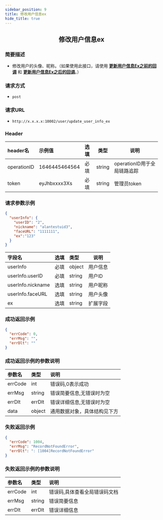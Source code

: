```yaml
---
sidebar_position: 9
title: 修改用户信息ex
hide_title: true
---
```


<center>

## 修改用户信息ex

</center>

### 简要描述
- 修改用户的头像、昵称。（如果使用此接口，请使用 **[更新用户信息Ex之前的回调](docs/restapi/webhooks/user/updateUserInfoExBefore.mdx)** 和 **[更新用户信息Ex之后的回调](docs/restapi/webhooks/group/updateUserInfoExAfter.mdx)**。）
### 请求方式
- `post` 
### 请求URL
- `http://x.x.x.x:10002/user/update_user_info_ex` 


### Header
|header名|示例值|选填|类型|说明|
|:----    |:-------    |:--- |---|------      |
|operationID|1646445464564|必填|string|operationID用于全局链路追踪|
|token|eyJhbxxxx3Xs|必填|string|管理员token|


### 请求参数示例


```json
{
  "userInfo": {
    "userID": "2",
    "nickname": "alantestuid3",
    "faceURL": "1111111",
    "ex":"123"
  }
}
```
|字段名|选填|类型|说明|
|:----    |:-------    |:--- |---|
|userInfo|必填|object|用户信息|
|userInfo.userID|必填|string|用户lD|
|userInfo.nickname|选填|string|用户昵称|
|userInfo.faceURL|选填|string|用户头像|
|ex|选填|string|扩展字段|
### 成功返回示例


```json
{
  "errCode": 0,
  "errMsg": "",
  "errDlt": ""
}
```
### 成功返回示例的参数说明


|参数名|类型|说明|
|:----    |:-------    |:--- |
|errCode|int|错误码,0表示成功|
|errMsg|string|错误简要信息,无错误时为空|
|errDlt|errDlt|错误详细信息,无错误时为空|
|data|object|通用数据对象，具体结构见下方|
### 失败返回示例


```json
{
  "errCode": 1004,
  "errMsg": "RecordNotFoundError",
  "errDlt": ": [1004]RecordNotFoundError"
}
```
### 失败返回示例的参数说明


|参数名|类型|说明|
|:----    |:-------    |:--- |
|errCode|int|错误码,具体查看全局错误码文档|
|errMsg|string|错误简要信息|
|errDlt|errDlt|错误详细信息|
